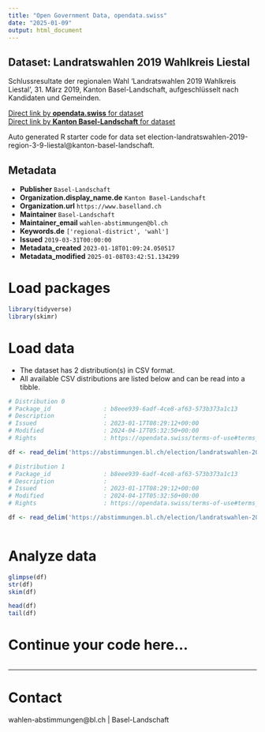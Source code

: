 ```yaml
---
title: "Open Government Data, opendata.swiss"
date: "2025-01-09"
output: html_document
---
```


## Dataset: Landratswahlen 2019 Wahlkreis Liestal

Schlussresultate der regionalen Wahl 'Landratswahlen 2019 Wahlkreis Liestal', 31. März 2019, Kanton Basel-Landschaft, aufgeschlüsselt nach Kandidaten und Gemeinden.

[Direct link by **opendata.swiss** for dataset](https://opendata.swiss/de/dataset/landratswahlen-2019-wahlkreis-liestal)<br>
[Direct link by **Kanton Basel-Landschaft** for dataset](https://abstimmungen.bl.ch/election/landratswahlen-2019-region-3-9-liestal/data)

Auto generated R starter code for data set election-landratswahlen-2019-region-3-9-liestal@kanton-basel-landschaft.

## Metadata

- **Publisher** `Basel-Landschaft`
- **Organization.display_name.de** `Kanton Basel-Landschaft`
- **Organization.url** `https://www.baselland.ch`
- **Maintainer** `Basel-Landschaft`
- **Maintainer_email** `wahlen-abstimmungen@bl.ch`
- **Keywords.de** `['regional-district', 'wahl']`
- **Issued** `2019-03-31T00:00:00`
- **Metadata_created** `2023-01-18T01:09:24.050517`
- **Metadata_modified** `2025-01-08T03:42:51.134299`


# Load packages

```r

library(tidyverse)
library(skimr)

```

# Load data

-   The dataset has 2 distribution(s) in CSV format.
-   All available CSV distributions are listed below and can be read into a tibble.

```r

# Distribution 0
# Package_id               : b8eee939-6adf-4ce8-af63-573b373a1c13
# Description              : 
# Issued                   : 2023-01-17T08:29:12+00:00
# Modified                 : 2024-04-17T05:32:50+00:00
# Rights                   : https://opendata.swiss/terms-of-use#terms_by

df <- read_delim('https://abstimmungen.bl.ch/election/landratswahlen-2019-region-3-9-liestal/data-parties-csv')

# Distribution 1
# Package_id               : b8eee939-6adf-4ce8-af63-573b373a1c13
# Description              : 
# Issued                   : 2023-01-17T08:29:12+00:00
# Modified                 : 2024-04-17T05:32:50+00:00
# Rights                   : https://opendata.swiss/terms-of-use#terms_by

df <- read_delim('https://abstimmungen.bl.ch/election/landratswahlen-2019-region-3-9-liestal/data-csv')



```

# Analyze data

```r

glimpse(df)
str(df)
skim(df)

head(df)
tail(df)

```

# Continue your code here...

```r

```

------------------------------------------------------------------------

# Contact

wahlen-abstimmungen@bl.ch | Basel-Landschaft
